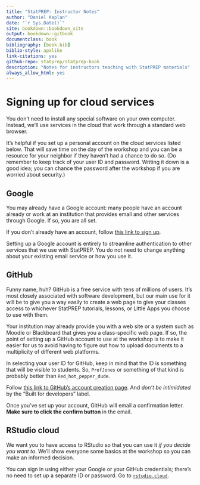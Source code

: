 ```yaml
--- 
title: "StatPREP: Instructor Notes"
author: "Daniel Kaplan"
date: "`r Sys.Date()`"
site: bookdown::bookdown_site
output: bookdown::gitbook
documentclass: book
bibliography: [book.bib]
biblio-style: apalike
link-citations: yes
github-repo: statprep/statprep-book
description: "Notes for instructors teaching with StatPREP materials"
always_allow_html: yes
---
```


# Signing up for cloud services

You don't need to install any special software on your own computer. Instead, we'll use services in the cloud that work through a standard web browser.

It's helpful if you set up a personal account on the cloud services listed below. That will save time on the day of the workshop and you can be a resource for your neighbor if they haven't had a chance to do so. (Do remember to keep track of your user ID and password. Writing it down is a good idea; you can chance the password after the workshop if you are worried about security.)

## Google

You may already have a Google account: many people have an account already or work at an institution that provides email and other services through Google. If so, you are all set.

If you don't already have an account, follow [this link to sign up](https://support.google.com/mail/answer/56256?hl=en).  

Setting up a Google account is entirely to streamline authentication to other services that we use with StatPREP. You do not need to change anything about your existing email service or how you use it.

## GitHub

Funny name, huh? GitHub is a free service with tens of millions of users. It's most closely associated with software development, but our main use for it will be to give you a way easily to create a web page to give your classes access to whichever StatPREP tutorials, lessons, or Little Apps you choose to use with them.

Your institution may already provide you with a web site or a system such as Moodle or Blackboard that gives you a class-specific web page. If so, the point of setting up a GitHub account to use at the workshop is to make it easier for us to avoid having to figure out how to upload documents to a multiplicity of different web platforms.

In selecting your user ID for GitHub, keep in mind that the ID is something that will be visible to students. So, `ProfJones` or something of that kind is probably better than `Red_hot_pepper_dude`.

Follow [this link to GitHub's account creation page](https://github.com/). And *don't be intimidated* by the "Built for developers" label. 

Once you've set up your account, GitHub will email a confirmation letter. **Make sure to click the confirm button** in the email.

## RStudio cloud

We want you to have access to RStudio so that you can use it *if you decide you want to*. We'll show everyone some basics at the workshop so you can make an informed decision.

You can sign in using either your Google or your GitHub credentials; there's no need to set up a separate ID or password. Go to [`rstudio.cloud`](rstudio.cloud).
